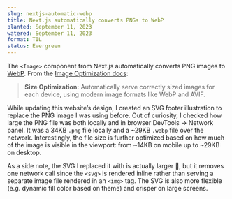 ```yaml
---
slug: nextjs-automatic-webp
title: Next.js automatically converts PNGs to WebP
planted: September 11, 2023
watered: September 11, 2023
format: TIL
status: Evergreen
---
```


The `<Image>` component from Next.js automatically converts PNG images to [WebP](https://web.dev/learn/images/webp/). From the [Image Optimization docs](https://nextjs.org/docs/app/building-your-application/optimizing/images):

> **Size Optimization:** Automatically serve correctly sized images for each device, using modern image formats like WebP and AVIF.

While updating this website’s design, I created an SVG footer illustration to replace the PNG image I was using before. Out of curiosity, I checked how large the PNG file was both locally and in browser DevTools → Network panel. It was a 34KB `.png` file locally and a ~29KB `.webp` file over the network. Interestingly, the file size is further optimized based on how much of the image is visible in the viewport: from ~14KB on mobile up to ~29KB on desktop.

As a side note, the SVG I replaced it with is actually larger 😬, but it removes one network call since the `<svg>` is rendered inline rather than serving a separate image file rendered in an `<img>` tag. The SVG is also more flexible (e.g. dynamic fill color based on theme) and crisper on large screens.

